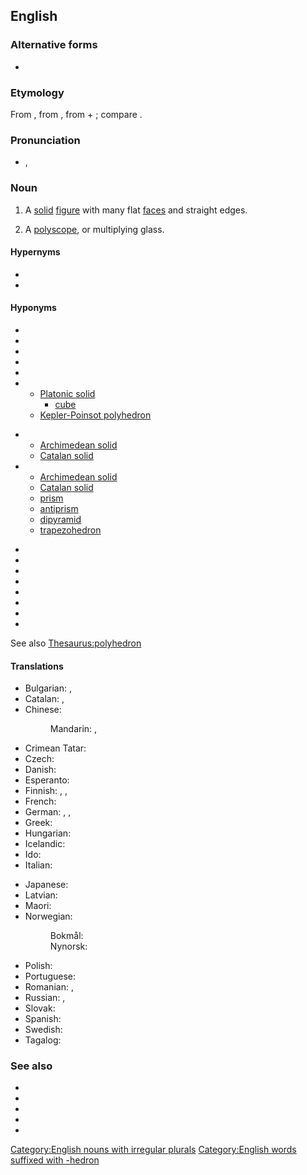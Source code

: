 ==English==
{{wikipedia}}

===Alternative forms===
* {{l|en|polyedron}}

===Etymology===
From {{etyl|NL.|en}}, from {{etyl|grc|en}} {{m|grc|πολύεδρον}}, from {{m|grc|πολύς||many}} + {{m|grc|ἕδρα||seat}}; compare {{cog|fr|polyèdre}}.

===Pronunciation===
* {{a|UK}} {{enPR|pŏlēhē'drən}}, {{IPA|en|/pɒliˈhiːdɹən/}}

===Noun===
{{en-noun|polyhedra|polyhedrons}}

# {{lb|en|geometry}} A [[solid]] [[figure]] with many flat [[face]]s and straight edges.
# {{lb|en|optics}} A [[polyscope]], or multiplying glass.

====Hypernyms====
* {{l|en|abstract polyhedron}}
* {{l|en|polytope}}

====Hyponyms====
{{rel-top3|Hyponyms}}
* {{l|en|convex polyhedron}}
* {{l|en|star polyhedron}}
* {{l|en|uniform polyhedron}}
* {{l|en|dual polyhedron}}
* {{l|en|noble polyhedron}}
* {{l|en|regular polyhedron}}
** [[Platonic solid]]
*** [[cube]]
** [[Kepler-Poinsot polyhedron]]
{{rel-mid3}}
* {{l|en|quasiregular polyhedron}}
** [[Archimedean solid]]
** [[Catalan solid]]
* {{l|en|semiregular polyhedron}}
** [[Archimedean solid]]
** [[Catalan solid]]
** [[prism]]
** [[antiprism]]
** [[dipyramid]]
** [[trapezohedron]]
{{rel-mid3}}
* {{l|en|dodecahedron}}
* {{l|en|hexahedron}}
* {{l|en|icosahedron}}
* {{l|en|octahedron}}
* {{l|en|tetrahedron}}
* {{l|en|deltahedron}}
* {{l|en|Johnson solid}}
* {{l|en|zonohedron}}
{{rel-bottom}}
See also [[Thesaurus:polyhedron]]

====Translations====
{{trans-top|geometry: solid figure}}
* Bulgarian: {{t+|bg|полиедър|m}}, {{t+|bg|многостен|m}}
* Catalan: {{t+|ca|poliedre|m}}, {{t+|ca|políedre|m}}
* Chinese:
*: Mandarin: {{t+|cmn|多面體|sc=Hani}}, {{t+|cmn|多面体|tr=duōmiàntǐ|sc=Hani}}
* Crimean Tatar: {{t|crh|çoqhanelik}}
* Czech: {{t|cs|mnohostěn|m}}
* Danish: {{t|da|polyeder|n}}
* Esperanto: {{t|eo|pluredro}}
* Finnish: {{t+|fi|monitahokas}}, {{t+|fi|polyedri}}, {{t+|fi|tahokas}}
* French: {{t+|fr|polyèdre|m}}
* German: {{t+|de|Polyeder|n}}, {{t+|de|Vielflach|n}}, {{t+|de|Vielflächner|m}}
* Greek: {{t|el|πολύεδρον|n}}
* Hungarian: {{t+|hu|poliéder}}
* Icelandic: {{t|is|margflötungur|m}}
* Ido: {{t+|io|poliedro}}
* Italian: {{t+|it|poliedro}}
{{trans-mid}}
* Japanese: {{t+|ja|多面体|tr=ためんたい, tamentai|sc=Jpan}}
* Latvian: {{t|lv|daudzstūris}}
* Maori: {{t|mi|matarau}}
* Norwegian:
*: Bokmål: {{t|nb|polyeder|n}}
*: Nynorsk: {{t|nn|polyeder|n}}
* Polish: {{t+|pl|wielościan|m}}
* Portuguese: {{t+|pt|poliedro|m}}
* Romanian: {{t+|ro|poliedru|n}}, {{t|ro|poliedre|n-p}}
* Russian: {{t+|ru|многогра́нник|m}}, {{t+|ru|полиэ́др|m}}
* Slovak: {{t|sk|mnohosten|m}}
* Spanish: {{t+|es|poliedro}}
* Swedish: {{t+|sv|polyeder|c}}
* Tagalog: {{t|tl|damdayag}}
{{trans-bottom}}

{{trans-see|polyscope}}

===See also===
* {{l|en|apeirohedron}}
* {{l|en|Schläfli symbol}}
* {{l|en|spherical polyhedron}}
* {{l|en|subpolyhedron}}
* {{l|en|tessellation}}

[[Category:English nouns with irregular plurals]]
[[Category:English words suffixed with -hedron]]